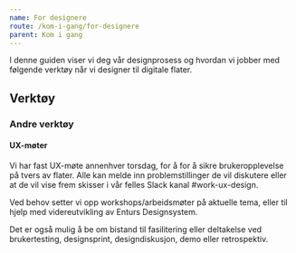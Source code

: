 ```yaml
---
name: For designere
route: /kom-i-gang/for-designere
parent: Kom i gang
---
```



<PageHeader>
  I denne guiden viser vi deg vår designprosess og hvordan vi jobber med
  følgende verktøy når vi designer til digitale flater.
</PageHeader>

## Verktøy

<DesignTools />

### Andre verktøy

#### UX-møter

Vi har fast UX-møte annenhver torsdag, for å for å sikre brukeropplevelse på tvers av flater. Alle kan melde inn problemstillinger de vil diskutere eller at de vil vise frem skisser i vår felles Slack kanal #work-ux-design.

Ved behov setter vi opp workshops/arbeidsmøter på aktuelle tema, eller til hjelp med videreutvikling av Enturs Designsystem.

Det er også mulig å be om bistand til fasilitering eller deltakelse ved brukertesting, designsprint, designdiskusjon, demo eller retrospektiv.
